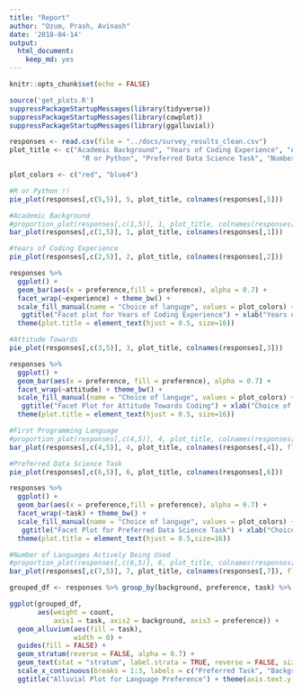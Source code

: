 ```yaml
---
title: "Report"
author: "Ozum, Prash, Avinash"
date: '2018-04-14'
output: 
  html_document:
    keep_md: yes
---
```


```r
knitr::opts_chunk$set(echo = FALSE)
```

```r
source('get_plots.R')
suppressPackageStartupMessages(library(tidyverse))
suppressPackageStartupMessages(library(cowplot))
suppressPackageStartupMessages(library(ggalluvial))
```


```r
responses <- read.csv(file = "../docs/survey_results_clean.csv")
plot_title <- c("Academic Background", "Years of Coding Experience", "Attitude Towards Coding", "First Programming Language", 
                  "R or Python", "Preferred Data Science Task", "Number of Languages Actively Being Used")

plot_colors <- c("red", "blue4")
```

```r
#R or Python !!
pie_plot(responses[,c(5,5)], 5, plot_title, colnames(responses[,5]))
```

```r
#Academic Background
#proportion_plot(responses[,c(1,5)], 1, plot_title, colnames(responses[,1]))
bar_plot(responses[,c(1,5)], 1, plot_title, colnames(responses[,1]))
```

```r
#Years of Coding Experience
pie_plot(responses[,c(2,5)], 2, plot_title, colnames(responses[,2]))

responses %>% 
  ggplot() +
  geom_bar(aes(x = preference,fill = preference), alpha = 0.7) +
  facet_wrap(~experience) + theme_bw() +
  scale_fill_manual(name = "Choice of languge", values = plot_colors) +
   ggtitle("Facet plot for Years of Coding Experience") + xlab("Years of Coding Experience") + ylab("Count") +
  theme(plot.title = element_text(hjust = 0.5, size=16))

```


```r
#Attitude Towards 
pie_plot(responses[,c(3,5)], 3, plot_title, colnames(responses[,3]))

responses %>% 
  ggplot() +
  geom_bar(aes(x = preference, fill = preference), alpha = 0.7) +
  facet_wrap(~attitude) + theme_bw() +
  scale_fill_manual(name = "Choice of languge", values = plot_colors) +
   ggtitle("Facet Plot for Attitude Towards Coding") + xlab("Choice of language") + ylab("Count") +
  theme(plot.title = element_text(hjust = 0.5, size=16))
```

```r
#First Programming Language
#proportion_plot(responses[,c(4,5)], 4, plot_title, colnames(responses[,4]))
bar_plot(responses[,c(4,5)], 4, plot_title, colnames(responses[,4]), flip = FALSE)
```


```r
#Preferred Data Science Task
pie_plot(responses[,c(6,5)], 6, plot_title, colnames(responses[,6]))

responses %>% 
  ggplot() +
  geom_bar(aes(x = preference,fill = preference), alpha = 0.7) +
  facet_wrap(~task) + theme_bw() +
  scale_fill_manual(name = "Choice of languge", values = plot_colors) +
   ggtitle("Facet Plot for Preferred Data Science Task") + xlab("Choice of language") + ylab("Count") +
  theme(plot.title = element_text(hjust = 0.5,size=16))
```


```r
#Number of Languages Actively Being Used
#proportion_plot(responses[,c(6,5)], 6, plot_title, colnames(responses[,7]))
bar_plot(responses[,c(7,5)], 7, plot_title, colnames(responses[,7]), flip = FALSE)
```



```r

grouped_df <- responses %>% group_by(background, preference, task) %>% summarise(count = n())

ggplot(grouped_df,
       aes(weight = count,
           axis1 = task, axis2 = background, axis3 = preference)) +
  geom_alluvium(aes(fill = task),
                width = 0) +
  guides(fill = FALSE) +
  geom_stratum(reverse = FALSE, alpha = 0.7) +
  geom_text(stat = "stratum", label.strata = TRUE, reverse = FALSE, size = 3) +
  scale_x_continuous(breaks = 1:3, labels = c("Preferred Task", "Background", "Language")) +
  ggtitle("Alluvial Plot for Language Preference") + theme(axis.text.y = element_blank()) + theme_void()
```

